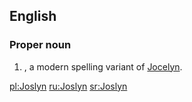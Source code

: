 ==English==

===Proper noun===
{{en-proper noun}}

# {{given name|female|from=Germanic}}, a modern spelling variant of [[Jocelyn]].

[[pl:Joslyn]]
[[ru:Joslyn]]
[[sr:Joslyn]]
